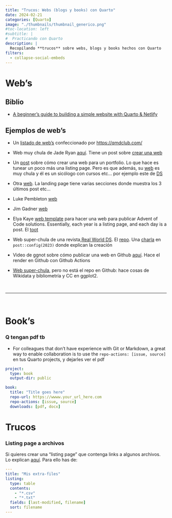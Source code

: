 ```yaml
---
title: "Trucos: Webs (blogs y books) con Quarto"
date: 2024-02-21
categories: [Quarto]
image: "./thumbnails/thumbnail_generico.png"
#toc-location: left
#subtitle: | 
#  Practicando con Quarto
description: |
  Recopilando **trucos** sobre webs, blogs y books hechos con Quarto
filters:
  - collapse-social-embeds
---
```



# Web's

## Biblio

- [A beginner’s guide to building a simple website with Quarto & Netlify](https://jadeyryan.com/blog/2024-02-19_beginner-quarto-netlify/)



## Ejemplos de web's

- Un [listado de web's](https://qmdclub.com/) confeccionado por <https://qmdclub.com/>

- Web muy chula de Jade Ryan [aquí](https://jadeyryan.com/blog/2024-01-22_package-review/). Tiene un post sobre [crear una web](https://jadeyryan.com/blog/2024-02-19_beginner-quarto-netlify/)

- Un [post](https://www.crumplab.com/blog/662_quarto_portfolio/) sobre cómo crear una web para un portfolio. Lo que hace es tunear un poco más una listing page. Pero es que además, su [web](https://www.crumplab.com/) es muy chula y él es un sicólogo con cursos etc... por ejemplo este de [DS](https://www.crumplab.com/psyc3470/)

- Otra [web](https://www.r4photobiology.info/). La landing page tiene varias secciones donde muestra los 3 últimos post etc...


- Luke Pembleton [web](https://lpembleton.rbind.io/)

- Jim Gadner [web](https://jimgar.github.io/)

- Elya Kaye [web template](https://ellakaye.github.io/advent-of-code-website-template/) para hacer una web para publicar Advent of Code solutions. Essentially, each year is a listing page, and each day is a post. El [toot](https://fosstodon.org/@ellakaye/111495933386039967)

- Web super-chula de una revista,[Real World DS](https://realworlddatascience.net/). El [repo](https://github.com/realworlddatascience/realworlddatascience.github.io). Una [charla](https://github.com/realworlddatascience/realworlddatascience.github.io) en `post::config(2023)` donde explican la creación

- Video de ggnot sobre cómo publicar una web en Github [aquí](https://www.youtube.com/watch?v=DDQO_3R-q74). Hace el render en Github con Github Actions

- [Web super-chula](https://dwayzer.netlify.app/), pero no está el repo en Github: hace cosas de Wikidata y bibliometría y CC en ggplot2.

<br>

---------------------

<br>


# Book's

###  Q tengan pdf tb

- For colleagues that don't have experience with Git or Markdown, a great way to enable collaboration is to use the `repo-actions: [issue, source]` en tus Quarto projects, y dejarles ver el pdf

```yaml
project:
  type: book
  output-dir: public

book:
  title: "Title goes here"
  repo-url: https://wwww.your_url_here.com
  repo-actions: [issue, source]
  downloads: [pdf, docx]
```


# Trucos

### Listing page a archivos

Si quieres crear una "listing page" que contenga links a algunos archivos. Lo explican [aquí](https://mastodon.cloud/@nxskok/111576766289359321). Para ello has de: 

```yaml
---
title: "Mis extra-files"
listing: 
  type: table
  contents: 
    - "*.csv"
    - "*.txt"
  fields: [last-modified, filename]
  sort: filename
---
```



